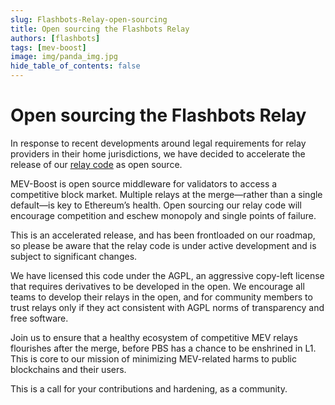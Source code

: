 ```yaml
---
slug: Flashbots-Relay-open-sourcing
title: Open sourcing the Flashbots Relay
authors: [flashbots]
tags: [mev-boost]
image: img/panda_img.jpg
hide_table_of_contents: false
---
```

# Open sourcing the Flashbots Relay
In response to recent developments around legal requirements for relay providers in their home jurisdictions, we have decided to accelerate the release of our [relay code](https://github.com/flashbots/mev-boost-relay) as open source.

MEV-Boost is open source middleware for validators to access a competitive block market. Multiple relays at the merge—rather than a single default—is key to Ethereum’s health. Open sourcing our relay code will encourage competition and eschew monopoly and single points of failure.

This is an accelerated release, and has been frontloaded on our roadmap, so please be aware that the relay code is under active development and is subject to significant changes.

We have licensed this code under the AGPL, an aggressive copy-left license that requires derivatives to be developed in the open. We encourage all teams to develop their relays in the open, and for community members to trust relays only if they act consistent with AGPL norms of transparency and free software.

Join us to ensure that a healthy ecosystem of competitive MEV relays flourishes after the merge, before PBS has a chance to be enshrined in L1. This is core to our mission of minimizing MEV-related harms to public blockchains and their users.

This is a call for your contributions and hardening, as a community.
